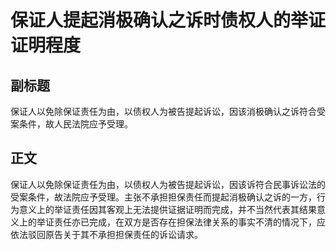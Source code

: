 # 保证人提起消极确认之诉时债权人的举证证明程度
## 副标题
保证人以免除保证责任为由，以债权人为被告提起诉讼，因该消极确认之诉符合受案条件，故人民法院应予受理。
## 正文
保证人以免除保证责任为由，以债权人为被告提起诉讼，因该诉符合民事诉讼法的受案条件，故法院应予受理。主张不承担担保责任而提起消极确认之诉的一方，行为意义上的举证责任因其客观上无法提供证据证明而完成，并不当然代表其结果意义上的举证责任亦已完成，在双方是否存在担保法律关系的事实不清的情况下，应依法驳回原告关于其不承担担保责任的诉讼请求。